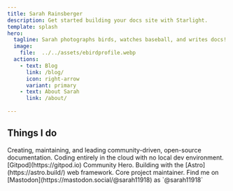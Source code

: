 ```yaml
---
title: Sarah Rainsberger
description: Get started building your docs site with Starlight.
template: splash
hero:
  tagline: Sarah photographs birds, watches baseball, and writes docs!
  image:
    file:  ../../assets/ebirdprofile.webp
  actions:
    - text: Blog
      link: /blog/
      icon: right-arrow
      variant: primary
    - text: About Sarah
      link: /about/
      
---
```



## Things I do

<CardGrid stagger>
	<Card title="Documentation" icon="pencil">
		Creating, maintaining, and leading community-driven, open-source documentation.
	</Card>
	<Card title="Cloud-based development" icon="laptop">
		Coding entirely in the cloud with no local dev environment. [Gitpod](https://gitpod.io) Community Hero.
	</Card>
	<Card title="Astro" icon="rocket">
		Building with the [Astro](https://astro.build/) web framework. Core project maintainer.
	</Card>
	<Card title="Social media" icon="mastodon">
	Find me on [Mastodon](https://mastodon.social/@sarah11918) as `@sarah11918`
	</Card>
</CardGrid>
